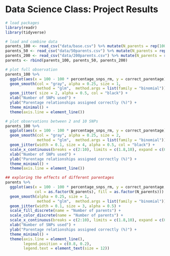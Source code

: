 
# Data Science Class: Project Results

```r

# load packages 
library(readr)
library(tidyverse)

# load and combine data
parents_100 <- read_csv("data/base.csv") %>% mutate(N_parents = rep(100, nrow(.)))
parents_50 <- read_csv("data/50parents.csv") %>% mutate(N_parents = rep(50, nrow(.)))
parents_200 <- read_csv("data/200parents.csv") %>% mutate(N_parents = rep(200, nrow(.)))
parents <- rbind(parents_100, parents_50, parents_200)

```


```r

# plot full observation 
parents_100 %>% 
  ggplot(aes(x = 100 - 100 * percentage_snps_rm, y = correct_parentage)) +
  geom_smooth(col = "gray", alpha = 0.25, size = 1,
              method = "glm",  method.args = list(family = "binomial")) +
  geom_jitter( size = 2, alpha = 0.5, col = "black") +
  xlab("Number of SNPs used") +
  ylab("Parentage relationships assigned correctly (%)") +
  theme_minimal() +
  theme(axis.line = element_line())

# plot observations between 2 and 10 SNPs
parents_100 %>% 
  ggplot(aes(x = 100 - 100 * percentage_snps_rm, y = correct_parentage)) +
  geom_smooth(col = "gray", alpha = 0.25, size = 2,
              method = "glm",  method.args = list(family = "binomial")) +
  geom_jitter(width = 0.1, size = 4, alpha = 0.5, col = "black") +
  scale_x_continuous(breaks = c(2:10), limits = c(1.8,10), expand = c(0,0)) +
  xlab("Number of SNPs used") +
  ylab("Parentage relationships assigned correctly (%)") +
  theme_minimal() +
  theme(axis.line = element_line())
```

```r

## exploring the effects of different parentages
parents %>% 
  ggplot(aes(x = 100 - 100 * percentage_snps_rm, y = correct_parentage, 
             col = as.factor(N_parents), fill = as.factor(N_parents))) +
  geom_smooth(alpha = 0.25, size = 1,
              method = "glm",  method.args = list(family = "binomial")) +
  geom_jitter(width = 0.1, size = 3, alpha = 0.5) +
  scale_fill_discrete(name = "Number of parents") +
  scale_color_discrete(name = "Number of parents") +
  scale_x_continuous(breaks = c(2:10), limits = c(1.8,10), expand = c(0,0)) +
  xlab("Number of SNPs used") +
  ylab("Parentage relationships assigned correctly (%)") +
  theme_minimal() +
  theme(axis.line = element_line(),
        legend.position = c(0.8, 0.2),
        legend.text = element_text(size = 12)) 
  

```

